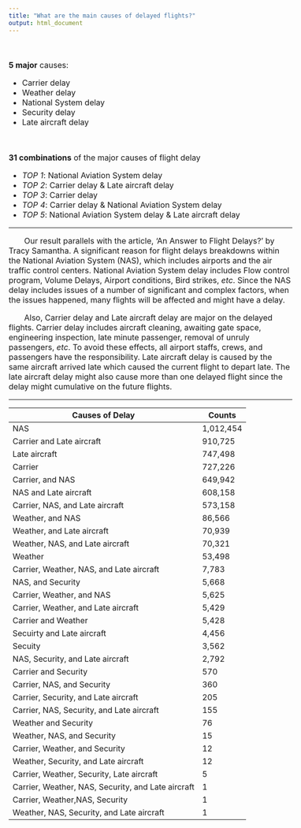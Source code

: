 ```yaml
---
title: "What are the main causes of delayed flights?"
output: html_document
---
```


<style type="text/css">

body{ /* Normal  */
      font-size: 16px;
  }
}
h1.title {
  font-size: 30px;
  color: DarkBlue;
}
h1 { /* Header 1 */
  font-size: 28px;
  color: DarkBlue;
}
h2 { /* Header 2 */
    font-size: 16px;
  color: DarkBlue;
}

}
code.r{ /* Code block */
    font-size: 12px;
}
pre { /* Code block - determines code spacing between lines */
    font-size: 14px;
}
</style>


\

 **5 major** causes:
        
  * Carrier delay
  * Weather delay 
  * National System delay 
  * Security delay 
  * Late aircraft delay 

\

 **31 combinations** of the major causes of flight delay

  * _TOP 1_: National Aviation System delay
  * _TOP 2_: Carrier delay & Late aircraft delay
  * _TOP 3_: Carrier delay 
  * _TOP 4_: Carrier delay & National Aviation System delay
  * _TOP 5_: National Aviation System delay & Late aircraft delay


***

&nbsp;&nbsp;&nbsp;&nbsp;&nbsp;&nbsp; Our result parallels with the article, ‘An Answer to Flight Delays?’ by Tracy Samantha. A significant reason for flight delays breakdowns within the National Aviation System (NAS), which includes airports and the air traffic control centers. National Aviation System delay includes Flow control program, Volume Delays, Airport conditions, Bird strikes, _etc_. Since the NAS delay includes issues of a number of significant and complex factors, when the issues happened, many flights will be affected and might have a delay.\

&nbsp;&nbsp;&nbsp;&nbsp;&nbsp;&nbsp; Also, Carrier delay and Late aircraft delay are major on the delayed flights. Carrier delay includes aircraft cleaning, awaiting gate space, engineering inspection, late minute passenger, removal of unruly passengers, _etc_. To avoid these effects, all airport staffs, crews, and passengers have the responsibility. Late aircraft delay is caused by the same aircraft arrived late which caused the current flight to depart late. The late aircraft delay might also cause more than one delayed flight since the delay might cumulative on the future flights.

***

Causes of Delay                                    | Counts
---------------------------------------------------|--------------
NAS                                                | 1,012,454
Carrier and Late aircraft                          | 910,725
Late aircraft                                      | 747,498	  
Carrier                                            | 727,226
Carrier, and NAS                                   | 649,942
NAS and Late aircraft                              | 608,158
Carrier, NAS, and Late aircraft                    | 573,158
Weather, and NAS                                   | 86,566
Weather, and Late aircraft                         | 70,939
Weather, NAS, and Late aircraft                    | 70,321
Weather                                            | 53,498
Carrier, Weather, NAS, and Late aircraft           | 7,783
NAS, and Security                                  | 5,668
Carrier, Weather, and NAS                          | 5,625
Carrier, Weather, and Late aircraft                | 5,429
Carrier and Weather                                | 5,428
Secuirty and Late aircraft                         | 4,456
Secuity                                            | 3,562
NAS, Security, and Late aircraft                   | 2,792
Carrier and Security                               | 570
Carrier, NAS, and Security                         | 360
Carrier, Security, and Late aircraft               | 205
Carrier, NAS, Security, and Late aircraft          | 155
Weather and Security                               | 76
Weather, NAS, and Security                         | 15
Carrier, Weather, and Security                     | 12
Weather, Security, and Late aircraft               | 12
Carrier, Weather, Security, Late aircraft          | 5
Carrier, Weather, NAS, Security, and Late aircraft | 1
Carrier, Weather,NAS, Security                     | 1
Weather, NAS, Security, and Late aircraft          | 1



